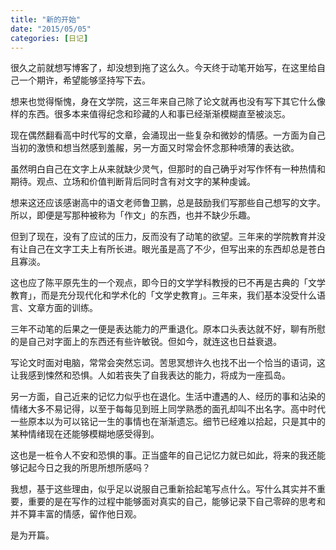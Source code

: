```yaml
---
title: "新的开始"
date: "2015/05/05"
categories: [日记]
---
```


很久之前就想写博客了，却没想到拖了这么久。今天终于动笔开始写，在这里给自己一个期许，希望能够坚持写下去。

想来也觉得惭愧，身在文学院，这三年来自己除了论文就再也没有写下其它什么像样的东西。很多本来值得纪念和珍藏的人和事已经渐渐模糊直至被淡忘。

现在偶然翻看高中时代写的文章，会涌现出一些复杂和微妙的情感。一方面为自己当初的激愤和想当然感到羞赧，另一方面又时常会怀念那种喷薄的表达欲。

虽然明白自己在文字上从来就缺少灵气，但那时的自己确乎对写作怀有一种热情和期待。观点、立场和价值判断背后同时含有对文字的某种虔诚。

想来这还应该感谢高中的语文老师鲁卫鹏，总是鼓励我们写那些自己想写的文字。所以，即便是写那种被称为「作文」的东西，也并不缺少乐趣。

但到了现在，没有了应试的压力，反而没有了动笔的欲望。三年来的学院教育并没有让自己在文字工夫上有所长进。眼光虽是高了不少，但写出来的东西却总是苍白且寡淡。

这也应了陈平原先生的一个观点，即今日的文学学科教授的已不再是古典的「文学教育」，而是充分现代化和学术化的「文学史教育」。三年来，我们基本没受什么语言、文章方面的训练。

三年不动笔的后果之一便是表达能力的严重退化。原本口头表达就不好，聊有所慰的是自己对字面上的东西还有些许敏锐。但如今，就连这也日益衰退。

写论文时面对电脑，常常会突然忘词。苦思冥想许久也找不出一个恰当的语词，这让我感到悚然和恐惧。人如若丧失了自我表达的能力，将成为一座孤岛。

另一方面，自己近来的记忆力似乎也在退化。生活中遭遇的人、经历的事和沾染的情绪大多不易记得，以至于每每见到班上同学熟悉的面孔却叫不出名字。高中时代一些原本以为可以铭记一生的事情也在渐渐遗忘。细节已经难以拾起，只是其中的某种情绪现在还能够模糊地感受得到。

这也是一桩令人不安和恐惧的事。正当盛年的自己记忆力就已如此，将来的我还能够记起今日之我的所思所想所感吗？

我想，基于这些理由，似乎足以说服自己重新拾起笔写点什么。写什么其实并不重要，重要的是在写作的过程中能够面对真实的自己，能够记录下自己零碎的思考和并不算丰富的情感，留作他日观。

是为开篇。